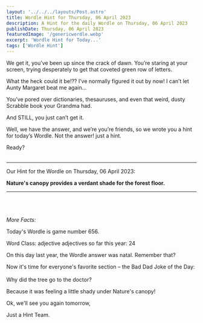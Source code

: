 ```yaml
---
layout: '../../../layouts/Post.astro'
title: Wordle Hint for Thursday, 06 April 2023
description: A Hint for the daily Wordle on Thursday, 06 April 2023
publishDate: Thursday, 06 April 2023
featuredImage: '/genericwordle.webp'
excerpt: 'Wordle Hint for Today...'
tags: ['Wordle Hint']
---
```


We get it, you’ve been up since the crack of dawn. You’re staring at your screen, trying desperately to get that coveted green row of letters. 

What the heck could it be!??
I’ve normally figured it out by now!
I can’t let Aunty Margaret beat me again… 

You’ve pored over dictionaries, thesauruses, and even that weird, dusty Scrabble book your Grandma had.

And STILL, you just can’t get it. 

Well, we have the answer, and we’re you’re friends, so we wrote you a hint for today’s Wordle.
Not the answer! just a hint. 

Ready?<br /><br />

----

Our Hint for the Wordle on Thursday, 06 April 2023:

**Nature's canopy provides a verdant shade for the forest floor.** 


----

<br /><br /><br />*More Facts:*

Today's Wordle is game number 656.

Word Class: adjective adjectives so far this year: 24 

On this day last year, the Wordle answer was natal. Remember that? 

Now it's time for everyone's favorite section – the Bad Dad Joke of the Day:<br /><br />Why did the tree go to the doctor? 

Because it was feeling a little shady under Nature's canopy! 

Ok, we'll see you again tomorrow, 

Just a Hint Team.